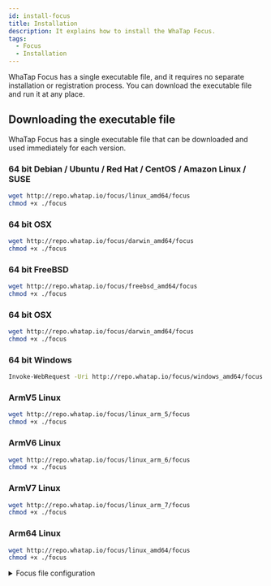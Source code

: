 ```yaml
---
id: install-focus
title: Installation
description: It explains how to install the WhaTap Focus.
tags:
  - Focus
  - Installation
---
```


WhaTap Focus has a single executable file, and it requires no separate installation or registration process. You can download the executable file and run it at any place.

<!-- 구성 수정 필요 -->

## Downloading the executable file

WhaTap Focus has a single executable file that can be downloaded and used immediately for each version.

### 64 bit Debian / Ubuntu / Red Hat / CentOS / Amazon Linux / SUSE

```bash title=SH
wget http://repo.whatap.io/focus/linux_amd64/focus
chmod +x ./focus
```

### 64 bit OSX

```bash title=SH
wget http://repo.whatap.io/focus/darwin_amd64/focus
chmod +x ./focus
```

### 64 bit FreeBSD

```bash title=SH
wget http://repo.whatap.io/focus/freebsd_amd64/focus
chmod +x ./focus
```

### 64 bit OSX

```bash title=SH
wget http://repo.whatap.io/focus/darwin_amd64/focus
chmod +x ./focus
```

### 64 bit Windows

```bash title=SH
Invoke-WebRequest -Uri http://repo.whatap.io/focus/windows_amd64/focus.exe -OutFile focus.exe
```

### ArmV5 Linux

```bash title=SH
wget http://repo.whatap.io/focus/linux_arm_5/focus
chmod +x ./focus
```

### ArmV6 Linux

```bash title=SH
wget http://repo.whatap.io/focus/linux_arm_6/focus
chmod +x ./focus
```

### ArmV7 Linux

```bash title=SH
wget http://repo.whatap.io/focus/linux_arm_7/focus
chmod +x ./focus
```

### Arm64 Linux

```bash title=SH
wget http://repo.whatap.io/focus/linux_amd64/focus
chmod +x ./focus
```

<details>
<summary>Focus file configuration</summary>

-   **Linux/FreeBSD/OSX/Raspberry Pi OS**
    -   **focus**<br/>
          Program for data collection and transmission.
-   **Windows**        
    -   **focus.exe**<br/>
          Program for data collection and transmission.             

</details>
